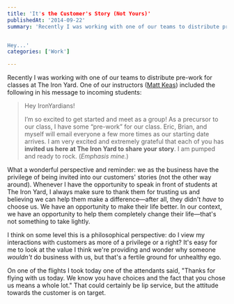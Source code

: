```yaml
---
title: 'It's the Customer's Story (Not Yours)'
publishedAt: '2014-09-22'
summary: 'Recently I was working with one of our teams to distribute pre-work for classes at The Iron Yard. One of our instructors (Matt Keas) included the following in his message to incoming students: 


Hey...'
categories: ['Work']

---
```


Recently I was working with one of our teams to distribute pre-work for classes at The Iron Yard. One of our instructors ([Matt Keas](https://twitter.com/matthiasak)) included the following in his message to incoming students:

> Hey IronYardians!
> 
> I’m so excited to get started and meet as a group! As a precursor to our class, I have some “pre-work” for our class. Eric, Brian, and myself will email everyone a few more times as our starting date arrives. I am very excited and extremely grateful that each of you has **invited us here at The Iron Yard to share your story**. I am pumped and ready to rock. (*Emphasis mine.*)

What a wonderful perspective and reminder: we as the business have the privilege of being invited into our customers' stories (not the other way around). Whenever I have the opportunity to speak in front of students at The Iron Yard, I always make sure to thank them for trusting us and believing we can help them make a difference—after all, they didn't *have* to choose us. We have an opportunity to make their life better. In our context, we have an opportunity to help them completely change their life—that's not something to take lightly.

I think on some level this is a philosophical perspective: do I view my interactions with customers as more of a privilege or a right? It's easy for me to look at the value I think we're providing and wonder why someone *wouldn't* do business with us, but that's a fertile ground for unhealthy ego.

On one of the flights I took today one of the attendants said, "Thanks for flying with us today. We know you have choices and the fact that you chose us means a whole lot." That could certainly be lip service, but the attitude towards the customer is on target.
